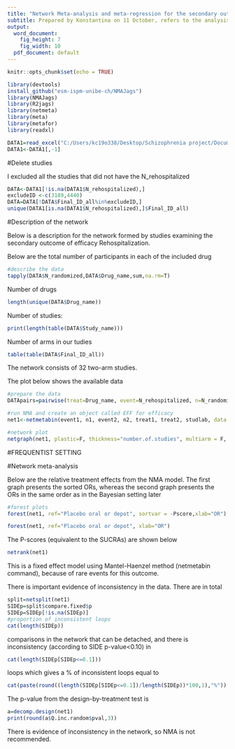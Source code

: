 ```yaml
---
title: "Network Meta-analysis and meta-regression for the secondary outcome of efficacy: Rehospitalization"
subtitle: Prepared by Konstantina on 11 October, refers to the analysis in frequentist setting
output:
  word_document:
    fig_height: 7
    fig_width: 10
  pdf_document: default
---
```


```r
knitr::opts_chunk$set(echo = TRUE)
```


```r
library(devtools)
install_github("esm-ispm-unibe-ch/NMAJags")
library(NMAJags)
library(R2jags)
library(netmeta)
library(meta)
library(metafor)
library(readxl)
```


```r
DATA1=read_excel("C:/Users/kc19o338/Desktop/Schizophrenia project/Documentation of Schizophrenia relapses/Analysis schizofrenia/Datasets/dataset_relapsefinal.xlsx", na="99999")
DATA1<-DATA1[,-1]
```
#Delete studies

I excluded all the studies that did not have the N_rehospitalized
```r
DATA<-DATA1[!is.na(DATA1$N_rehospitalized),]
excludeID <-c(3189,4440)
DATA=DATA[!DATA$Final_ID_all%in%excludeID,]
unique(DATA1[is.na(DATA1$N_rehospitalized),]$Final_ID_all)
```

#Description of the network

Below is a description for the network formed by studies examining the secondary outcome of efficacy Rehospitalization.

Below are the total number of participants in each of the included drug
```r
#describe the data
tapply(DATA$N_randomized,DATA$Drug_name,sum,na.rm=T)

```


Number of drugs
```r
length(unique(DATA$Drug_name))
```
Number of studies:
```r
print(length(table(DATA$Study_name)))
```

Number of arms in our tudies
```r
table(table(DATA$Final_ID_all))
```
The network consists of 32 two-arm studies.

The plot below shows the available data

```r
#prepare the data
DATApairs=pairwise(treat=Drug_name, event=N_rehospitalized, n=N_randomized, data=DATA, sm="OR", studlab=Final_ID_all, allstudies = TRUE)

#run NMA and create an object called EFF for efficacy
net1<-netmetabin(event1, n1, event2, n2, treat1, treat2, studlab, data = DATApairs, sm = "OR",  prediction=TRUE, ref="Placebo oral or depot")

```


```r

#network plot
netgraph(net1, plastic=F, thickness="number.of.studies", multiarm = F, points=T, col=1)
```

#FREQUENTIST SETTING

#Network meta-analysis 

Below are the relative treatment effects from the NMA model. 
The first graph presents the sorted ORs, whereas the second graph presents the ORs in the same order as in the Bayesian setting later 

```r

#forest plots
forest(net1, ref="Placebo oral or depot", sortvar = -Pscore,xlab="OR")

forest(net1, ref="Placebo oral or depot", xlab="OR")
```


The P-scores (equivalent to the SUCRAs) are shown below
```r
netrank(net1)
```

This is a fixed effect model using Mantel-Haenzel method (netmetabin command), because of rare events for this outcome.

There is important evidence of inconsistency in the data. There are in total

```r
split=netsplit(net1) 
SIDEp=split$compare.fixed$p
SIDEp=SIDEp[!is.na(SIDEp)]
#proportion of inconsistent loops
cat(length(SIDEp))
```

comparisons in the network that can be detached, and there is inconsistency (according to SIDE p-value<0.10) in

```r
cat(length(SIDEp[SIDEp<=0.1]))
```
loops which gives a % of inconsistent loops equal to
```r
cat(paste(round((length(SIDEp[SIDEp<=0.1])/length(SIDEp))*100,1),"%"))
```

The p-value from the design-by-treatment test is

```r
a=decomp.design(net1)
print(round(a$Q.inc.random$pval,3))
```

There is evidence of inconsistency in the network, so NMA is not recommended.
